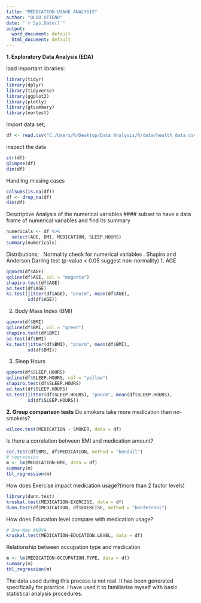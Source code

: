 ---
title: "MEDICATION USAGE ANALYSIS"
author: "OLOO OTIENO"
date: "`r Sys.Date()`"
output:
  word_document: default
  html_document: default
---

**1. Exploratory Data Analysis (EDA)**

load important libraries:
```{r libraries, include=FALSE, echo=FALSE}
library(tidyr)
library(dplyr)
library(tidyverse)
library(ggplot2)
library(plotly)
library(gtsummary)
library(nortest)
```


Import data set;
```{r load-data}
df <- read.csv("C:/Users/R/Desktop/Data Analysis/R/data/health_data.csv", stringsAsFactors=TRUE)
```



inspect the data
```{r inspect, echo=FALSE}
str(df)
glimpse(df)
dim(df)
```



Handling missing cases
```{r missing values}
colSums(is.na(df)) 
df <- drop_na(df)
dim(df)
```



Descriptive Analysis of the numerical variables
#### subset to have a data frame of numerical variables and find its summary
```{r subsetting data}
numericals <- df %>% 
  select(AGE, BMI, MEDICATION, SLEEP.HOURS)
summary(numericals)
```



Distributions;
. Normality check for numerical variables
. Shapiro and Anderson Darling test (p-value < 0.05 suggest non-normality)
1. AGE
```{r distributions}
qqnorm(df$AGE)
qqline(df$AGE, col = "magenta")
shapiro.test(df$AGE)
ad.test(df$AGE)
ks.test(jitter(df$AGE), "pnorm", mean(df$AGE), 
        sd(df$AGE))
```

2. Body Mass Index (BMI)
```{r}
qqnorm(df$BMI)
qqline(df$BMI, col = "green")
shapiro.test(df$BMI)
ad.test(df$BMI)
ks.test(jitter(df$BMI), "pnorm", mean(df$BMI), 
        sd(df$BMI))
```

3. Sleep Hours
```{r}
qqnorm(df$SLEEP.HOURS)
qqline(df$SLEEP.HOURS, col = "yellow")
shapiro.test(df$SLEEP.HOURS)
ad.test(df$SLEEP.HOURS)
ks.test(jitter(df$SLEEP.HOURS), "pnorm", mean(df$SLEEP.HOURS), 
        sd(df$SLEEP.HOURS))
```



**2. Group comparison tests** 
Do smokers take more medication than no-smokers?
```{r}
wilcox.test(MEDICATION ~ SMOKER, data = df)
```


Is there a correlation between BMI and medication amount?
```{r}
cor.test(df$BMI, df$MEDICATION, method = "kendall")
# regression
m <- lm(MEDICATION~BMI, data = df)
summary(m)
tbl_regression(m)
```
 
 
How does Exercise impact medication usage?(more than 2 factor levels)
```{r}
library(dunn.test)
kruskal.test(MEDICATION~EXERCISE, data = df)
dunn.test(df$MEDICATION, df$EXERCISE, method = "bonferroni")
```


How does Education level compare with medication usage?
```{r}
# One-Way ANOVA
kruskal.test(MEDICATION~EDUCATION.LEVEL, data = df)
```


Relationship between occupation type and medication
```{r}
m <- lm(MEDICATION~OCCUPATION.TYPE, data = df)
summary(m)
tbl_regression(m)
```


The data used during this process is not real. It  has been generated specifically for practice.
I have used it to familiarise myself with basic statistical analysis procedures.
 